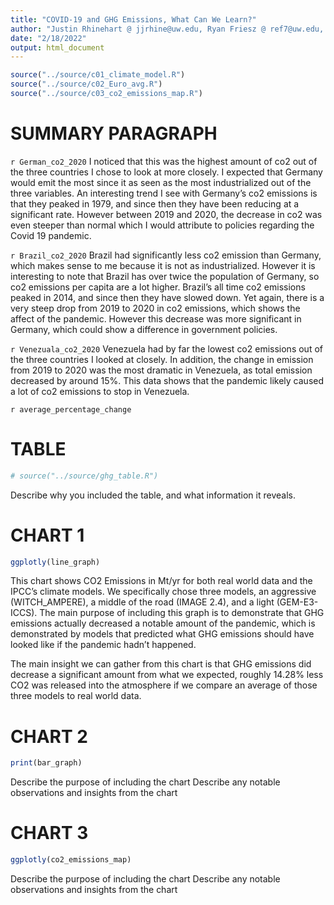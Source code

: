 ---
title: "COVID-19 and GHG Emissions, What Can We Learn?"
author: "Justin Rhinehart @ jjrhine@uw.edu, Ryan Friesz @ ref7@uw.edu, Tom Jubin @ tomjubin@uw.edu, Liam Dale @ liamdale@uw.edu"
date: "2/18/2022"
output: html_document
---

<!-- 
[]INSERT P01
[]WRITE AUDIENCE PARAGRAPH
[]WRITE SUMMARY PARAGRAPH
[x]LINK CHARTS/TABLES 
-->

<!-- SOURCING FILES -->
```{r, source, echo = FALSE, warning=FALSE, include=FALSE}
source("../source/c01_climate_model.R")
source("../source/c02_Euro_avg.R")
source("../source/c03_co2_emissions_map.R")
```

<!-- VARIABLES!!!
average_percentage_change <- AVG. MODEL EMISSIONS VS REAL WORLD PERCENT DIFF. (14.28% decrease)
German_co2_2020 <- GERMANY CO2 2020
Brazil_c02_2020 <- BRAZIL CO2 2020
Venezuala_co2_2020 <- VENEZUALA CO2 2020
-->

# SUMMARY PARAGRAPH
`r German_co2_2020` I noticed that this was the highest amount of co2 out of the three  countries I chose to look at more closely. I expected that Germany would emit the most since it as seen as the most industrialized out of the three variables. An interesting trend I see with Germany's co2 emissions is that they peaked in 1979, and since then they have been reducing at a significant rate. However between 2019 and 2020, the decrease in co2 was even steeper than normal which I would attribute to policies regarding the Covid 19 pandemic.

`r Brazil_co2_2020` Brazil had significantly less co2 emission than Germany, which makes sense to me because it is not as industrialized. However it is interesting to note that Brazil has over twice the population of Germany, so co2 emissions per capita are a lot higher. Brazil's all time co2 emissions peaked in 2014, and since then they have slowed down. Yet again, there is a very steep drop from 2019 to 2020 in co2 emissions, which shows the affect of the pandemic. However this decrease was more significant in Germany, which could show a difference in government policies.

`r Venezuala_co2_2020` Venezuela had by far the lowest co2 emissions out of the three countries I looked at closely. In addition, the change in emission from 2019 to 2020 was the most dramatic in Venezuela, as total emission decreased by around 15%. This data shows that the pandemic likely caused a lot of co2 emissions to stop in Venezuela. 

`r average_percentage_change`

# TABLE
```{r}
# source("../source/ghg_table.R")
```
Describe why you included the table, and what information it reveals.

# CHART 1
```{r, echo = FALSE, warning=FALSE}
ggplotly(line_graph)
```
This chart shows CO2 Emissions in Mt/yr for both real world data and the IPCC's climate models. We specifically chose three models, an aggressive (WITCH_AMPERE), a middle of the road (IMAGE 2.4), and a light (GEM-E3-ICCS). The main purpose of including this graph is to demonstrate that GHG emissions actually decreased a notable amount of the pandemic, which is demonstrated by models that predicted what GHG emissions should have looked like if the pandemic hadn't happened.

The main insight we can gather from this chart is that GHG emissions did decrease a significant amount from what we expected, roughly 14.28% less CO2 was released into the atmosphere if we compare an average of those three models to real world data.

# CHART 2
```{r, echo = FALSE, warning=FALSE}
print(bar_graph)
```
Describe the purpose of including the chart
Describe any notable observations and insights from the chart

# CHART 3
```{r, echo = FALSE, warning=FALSE}
ggplotly(co2_emissions_map)
```
Describe the purpose of including the chart
Describe any notable observations and insights from the chart
